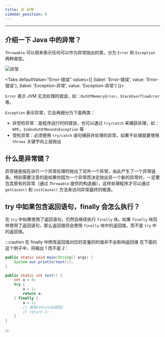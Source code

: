 ```yaml
---
title: 😵 异常
sidebar_position: 6
---
```



----

## 介绍一下 Java 中的异常？

`Throwable` 可以用来表示任何可以作为异常抛出的类，分为 `Error` 和 `Exception` 两种类型。

![异常](https://i.loli.net/2021/07/31/kyXmHLnpdaj7vQw.png)

<Tabs
    defaultValue="Error-错误"
    values={[
        {label: 'Error-错误', value: 'Error-错误'},
        {label: 'Exception-异常', value: 'Exception-异常'}
]}>

<TabItem value="Error-错误">

`Error` 表示 JVM 无法处理的错误，如：`OutOfMemoryError`，`StackOverflowError` 等。

</TabItem>

<TabItem value="Exception-异常">

`Exception` 表示异常，它会再细分为下面两类：

- 非受检异常：是程序运行时的错误，也可以通过 `try/catch` 来捕获处理，如：`NPE`，`IndexOutOfBoundsException` 等
- 受检异常：必须使用 `try/catch` 语句捕获并处理的异常，如果不处理就要使用 `throws` 关键字向上层抛出

</TabItem>

</Tabs>

## 什么是异常链？

异常链是指在进行一个异常处理时抛出了另外一个异常，由此产生了一个异常链条。特别需要注意的是如果你因为一个异常而决定抛出另一个新的异常时，一定要包含原有的异常（通过 `Throwable` 提供的构造器），这样处理程序才可以通过 `getCause()` 和 `initCause()` 方法来访问异常最终的根源。

## try 中如果包含返回语句，finally 会怎么执行？

在 `try` 中如果使用了返回语句，仍然会继续执行 `finally` 块。如果 `finally` 块同样使用了返回语句，那么返回值将会使用 `finally` 块中的返回值，而不是 `try` 中的返回值。

:::caution 在 finally 中修改返回值对应的变量的的值并不会影响返回值
在下面的这个例子中，将输出 1 而不是 2：

```java
public static void main(String[] args) {
    System.out.println(test());
}

public static int test() {
    int a = 0;
    try {
        a = 1;
        return a;
    } finally {
        a = 2;
        // 使用return会返回2
        // return 2;
    }
}
```
:::
